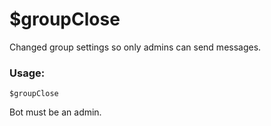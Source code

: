 
# $groupClose

Changed group settings so only admins can send messages.

### Usage:

```plain
$groupClose
```

<Callout>
Bot must be an admin.
</Callout>
